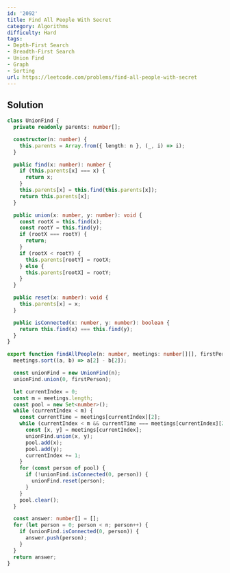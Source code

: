 ```yaml
---
id: '2092'
title: Find All People With Secret
category: Algorithms
difficulty: Hard
tags:
- Depth-First Search
- Breadth-First Search
- Union Find
- Graph
- Sorting
url: https://leetcode.com/problems/find-all-people-with-secret
---
```


## Solution

```typescript filename="solution.ts" copy
class UnionFind {
  private readonly parents: number[];

  constructor(n: number) {
    this.parents = Array.from({ length: n }, (_, i) => i);
  }

  public find(x: number): number {
    if (this.parents[x] === x) {
      return x;
    }
    this.parents[x] = this.find(this.parents[x]);
    return this.parents[x];
  }

  public union(x: number, y: number): void {
    const rootX = this.find(x);
    const rootY = this.find(y);
    if (rootX === rootY) {
      return;
    }
    if (rootX < rootY) {
      this.parents[rootY] = rootX;
    } else {
      this.parents[rootX] = rootY;
    }
  }

  public reset(x: number): void {
    this.parents[x] = x;
  }

  public isConnected(x: number, y: number): boolean {
    return this.find(x) === this.find(y);
  }
}

export function findAllPeople(n: number, meetings: number[][], firstPerson: number): number[] {
  meetings.sort((a, b) => a[2] - b[2]);

  const unionFind = new UnionFind(n);
  unionFind.union(0, firstPerson);

  let currentIndex = 0;
  const m = meetings.length;
  const pool = new Set<number>();
  while (currentIndex < m) {
    const currentTime = meetings[currentIndex][2];
    while (currentIndex < m && currentTime === meetings[currentIndex][2]) {
      const [x, y] = meetings[currentIndex];
      unionFind.union(x, y);
      pool.add(x);
      pool.add(y);
      currentIndex += 1;
    }
    for (const person of pool) {
      if (!unionFind.isConnected(0, person)) {
        unionFind.reset(person);
      }
    }
    pool.clear();
  }

  const answer: number[] = [];
  for (let person = 0; person < n; person++) {
    if (unionFind.isConnected(0, person)) {
      answer.push(person);
    }
  }
  return answer;
}
```

